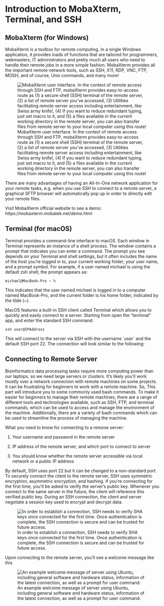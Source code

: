# Introduction to MobaXterm, Terminal, and SSH

## MobaXterm (for Windows)

MobaXterm is a toolbox for remote computing. In a single Windows application, it provides loads of functions that are tailored for programmers, webmasters, IT administrators and pretty much all users who need to handle their remote jobs in a more simple fashion. MobaXterm provides all the important remote network tools, such as SSH, X11, RDP, VNC, FTP, MOSH, and of course, Unix commands, and many more!

![MobaXterm user interface. In the context of remote access through SSH and FTP, mobaXterm provides easy-to-access route as (1) a secure shell (SSH) terminal of the remote server, (2) a list of remote server you've accessed, (3) Utilities facilitating remote server access including entertainment, like Swiss army knife!, (4) If you want to reduce redundant typing, just set macro to it, and (5) a files available in the current working directory in the remote server, you can also transfer files from remote server to your local computer using this route!](assets/01_moba_ui.png){fig-align="center"}

There are many advantages of having an All-In-One network application for your remote tasks, e.g. when you use SSH to connect to a remote server, a graphical SFTP browser will automatically pop up in order to directly edit your remote files.

Visit MobaXterm official website to see a demo: https://mobaxterm.mobatek.net/demo.html

## Terminal (for macOS)

Terminal provides a command-line interface to macOS. Each window in Terminal represents an instance of a shell process. The window contains a prompt that indicates you can enter a command. The prompt you see depends on your Terminal and shell settings, but it often includes the name of the host you're logged in to, your current working folder, your user name, and a prompt symbol. For example, if a user named michael is using the default zsh shell, the prompt appears as:

    michael@MacBook-Pro ~ %

This indicates that the user named michael is logged in to a computer named MacBook-Pro, and the current folder is his home folder, indicated by the tilde (\~).

MacOS features a built-in SSH client called Terminal which allows you to quickly and easily connect to a server. Starting from open the "terminal" app, and enter the standard SSH command:

    ssh user@IPAddress

This will connect to the server via SSH with the username \`user\` and the default SSH port 22. The connection will look similar to the following:

## Connecting to Remote Server

Bioinformatics data processing tasks require more computing power than our laptops, so we need large servers or clusters. It's likely you'll work mostly over a network connection with remote machines on some projects. It can be frustrating for beginners to work with a remote machine. So, This part will introduce you to some commonly used bash commands. To make it easier for beginners to manage their remote machines, there are a range of different tools and technologies available, such as SSH, FTP, and terminal commands, which can be used to access and manage the environment of the machine. Additionally, there are a variety of bash commands which can be used to streamline the process of managing the machine.

What you need to know for connecting to a remove server:

1.  Your username and password in the remote server

2.  IP address of the remote server, and which port to connect to server

3.  You should know whether the remote server accessible via local network or a public IP address

By default, SSH uses port 22 but it can be changed to a non-standard port. To securely connect the client to the remote server, SSH uses symmetric encryption, asymmetric encryption, and hashing. If you're connecting for the first time, you'll be asked to verify the server's public key. Whenever you connect to the same server in the future, the client will reference this verified public key. During an SSH connection, the client and server negotiate a session key used to encrypt and decrypt data.

![In order to establish a connection, SSH needs to verify SHA keys once connected for the first time. Once authentication is complete, the SSH connection is secure and can be trusted for future access.](assets/02_ssh_authkeys.png){fig-align="center"}

Upon connecting to the remote server, you'll see a welcome message like this

![An example welcome message of server using Ubuntu, including general software and hardware status, information of the latest connection, as well as a prompt for user command.](assets/03_ssh-welcome-message.png){fig-align="center"}

